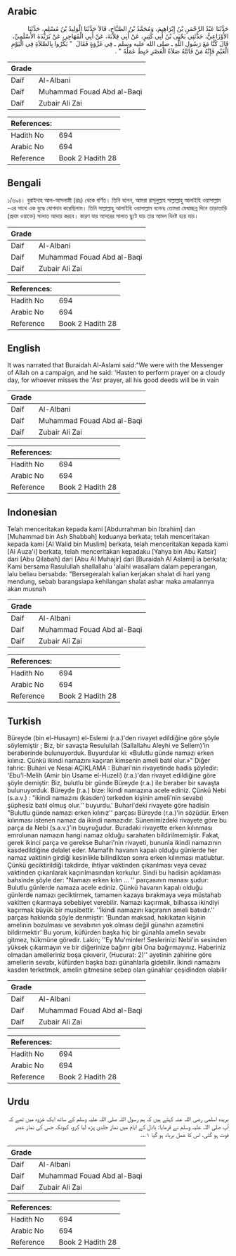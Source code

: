 ## Arabic


<div dir="rtl" lang="ar" style={{fontSize:'larger',backgroundColor:'#f8f9fa',padding:20}}>
حَدَّثَنَا عَبْدُ الرَّحْمَنِ بْنُ إِبْرَاهِيمَ، وَمُحَمَّدُ بْنُ الصَّبَّاحِ، قَالاَ حَدَّثَنَا الْوَلِيدُ بْنُ مُسْلِمٍ، حَدَّثَنَا الأَوْزَاعِيُّ، حَدَّثَنِي يَحْيَى بْنُ أَبِي كَثِيرٍ، عَنْ أَبِي قِلاَبَةَ، عَنْ أَبِي الْمُهَاجِرِ، عَنْ بُرَيْدَةَ الأَسْلَمِيِّ، قَالَ كُنَّا مَعَ رَسُولِ اللَّهِ ـ صلى الله عليه وسلم ـ فِي غَزْوَةٍ فَقَالَ ‏ "‏ بَكِّرُوا بِالصَّلاَةِ فِي الْيَوْمِ الْغَيْمِ فَإِنَّهُ مَنْ فَاتَتْهُ صَلاَةُ الْعَصْرِ حَبِطَ عَمَلُهُ ‏"‏ ‏.‏
</div>
<div style={{backgroundColor:'#f8f9fa',padding:20, marginBottom: 10}}><table> <thead> <tr> <th>Grade</th> <th></th> </tr> </thead> <tbody> <tr><td>Daif</td><td>Al-Albani</td></tr><tr><td>Daif</td><td>Muhammad Fouad Abd al-Baqi</td></tr><tr><td>Daif</td><td>Zubair Ali Zai</td></tr></tbody></table><table> <thead> <tr> <th>References:</th> <th></th> </tr> </thead> <tbody><tr><td>Hadith No</td><td>694</td></tr><tr><td>Arabic No</td><td>694</td></tr><tr><td>Reference</td><td>Book 2 Hadith 28</td></tr></tbody></table></div>

## Bengali


<div dir="ltr" lang="bn" style={{fontSize:'larger',backgroundColor:'#f8f9fa',padding:20}}>
১/৬৯৪। বুরাইদাহ আল-আসলামী (রাঃ) থেকে বর্ণিত। তিনি বলেন, আমরা রাসূলুল্লাহ সাল্লাল্লাহু আলাইহি ওয়াসাল্লাম -এর সাথে এক যুদ্ধে যোগদান করেছিলাম। তিনি সাল্লাল্লাহু আলাইহি ওয়াসাল্লাম বলেনঃ তোমরা মেঘাচ্ছন্ন দিনে তাড়াতাড়ি (প্রথম ওয়াক্তে) সালাত আদায় করবে। কারণ যার আসরের সালাত ছুটে যায় তার আমল বিনষ্ট হয়ে যায়।
</div>
<div style={{backgroundColor:'#f8f9fa',padding:20, marginBottom: 10}}><table> <thead> <tr> <th>Grade</th> <th></th> </tr> </thead> <tbody> <tr><td>Daif</td><td>Al-Albani</td></tr><tr><td>Daif</td><td>Muhammad Fouad Abd al-Baqi</td></tr><tr><td>Daif</td><td>Zubair Ali Zai</td></tr></tbody></table><table> <thead> <tr> <th>References:</th> <th></th> </tr> </thead> <tbody><tr><td>Hadith No</td><td>694</td></tr><tr><td>Arabic No</td><td>694</td></tr><tr><td>Reference</td><td>Book 2 Hadith 28</td></tr></tbody></table></div>

## English


<div dir="ltr" lang="en" style={{fontSize:'larger',backgroundColor:'#f8f9fa',padding:20}}>
It was narrated that Buraidah Al-Aslami said:"We were with the Messenger of Allah on a campaign, and he said: 'Hasten to perform prayer on a cloudy day, for whoever misses the 'Asr prayer, all his good deeds will be in vain
</div>
<div style={{backgroundColor:'#f8f9fa',padding:20, marginBottom: 10}}><table> <thead> <tr> <th>Grade</th> <th></th> </tr> </thead> <tbody> <tr><td>Daif</td><td>Al-Albani</td></tr><tr><td>Daif</td><td>Muhammad Fouad Abd al-Baqi</td></tr><tr><td>Daif</td><td>Zubair Ali Zai</td></tr></tbody></table><table> <thead> <tr> <th>References:</th> <th></th> </tr> </thead> <tbody><tr><td>Hadith No</td><td>694</td></tr><tr><td>Arabic No</td><td>694</td></tr><tr><td>Reference</td><td>Book 2 Hadith 28</td></tr></tbody></table></div>

## Indonesian


<div dir="ltr" lang="id" style={{fontSize:'larger',backgroundColor:'#f8f9fa',padding:20}}>
Telah menceritakan kepada kami [Abdurrahman bin Ibrahim] dan [Muhammad bin Ash Shabbah] keduanya berkata; telah menceritakan kepada kami [Al Walid bin Muslim] berkata, telah menceritakan kepada kami [Al Auza'i] berkata, telah menceritakan kepadaku [Yahya bin Abu Katsir] dari [Abu Qilabah] dari [Abu Al Muhajir] dari [Buraidah Al Aslami] ia berkata; Kami bersama Rasulullah shallallahu 'alaihi wasallam dalam peperangan, lalu beliau bersabda: "Bersegeralah kalian kerjakan shalat di hari yang mendung, sebab barangsiapa kehilangan shalat ashar maka amalannya akan musnah
</div>
<div style={{backgroundColor:'#f8f9fa',padding:20, marginBottom: 10}}><table> <thead> <tr> <th>Grade</th> <th></th> </tr> </thead> <tbody> <tr><td>Daif</td><td>Al-Albani</td></tr><tr><td>Daif</td><td>Muhammad Fouad Abd al-Baqi</td></tr><tr><td>Daif</td><td>Zubair Ali Zai</td></tr></tbody></table><table> <thead> <tr> <th>References:</th> <th></th> </tr> </thead> <tbody><tr><td>Hadith No</td><td>694</td></tr><tr><td>Arabic No</td><td>694</td></tr><tr><td>Reference</td><td>Book 2 Hadith 28</td></tr></tbody></table></div>

## Turkish


<div dir="ltr" lang="tr" style={{fontSize:'larger',backgroundColor:'#f8f9fa',padding:20}}>
Büreyde (bin el-Husaym) el-Eslemi (r.a.)'den rivayet edildiğine göre şöyle söylemiştir ; Biz, bir savaşta Resulullah (Sallallahu Aleyhi ve Sellem)'in beraberinde bulunuyorduk. Buyurdular ki: «Bulutlu günde namazı erken kılınız. Çünkü ikindi namazını kaçıran kimsenin ameli batıl olur.»" Diğer tahric: Buhari ve Nesai AÇIKLAMA : Buhari'nin rivayetinde hadis şöyledir: 'Ebu'l-Melih (Amir bin Usame el-Huzeli) (r.a.)'dan rivayet edildiğine göre şöyle demiştir: Biz, bulutlu bir günde Büreyde (r.a.) ile beraber bir savaşta bulunuyorduk. Büreyde (r.a.) bize: İkindi namazına acele ediniz. Çünkü Nebi (s.a.v.) : "ikindi namazını (kasden) terkeden kişinin ameli'nin sevabı) şüphesiz batıl olmuş olur.'' buyurdu.' Buhari'deki rivayete göre hadisin "Bulutlu günde namazı erken kılınız'' parçası Büreyde (r.a.)'in sözüdür. Erken kılınması istenen namaz da ikindi namazıdır. Sünenimizdeki rivayete göre bu parça da Nebi (s.a.v.)'in buyruğudur. Buradaki rivayette erken kılınması emrolunan namazın hangi namaz olduğu sarahaten bildirilmemiştir. Fakat, gerek ikinci parça ve gerekse Buhari'nin rivayeti, bununla ikindi namazının kasdedildiğine delalet eder. Mamafih havanın kapalı olduğu günlerde her namaz vaktinin girdiği kesinlikle bilindikten sonra erken kılınması matlubtur. Çünkü geciktirildiği takdirde, ihtiyar vaktinden çıkarılması veya cevaz vaktinden çıkarılarak kaçırılmasından korkulur. Sindi bu hadisin açıklaması bahsinde şöyle der: "Namazı erken kılın ... '' parçasının manası şudur: Bulutlu günlerde namaza acele ediniz. Çünkü havanın kapalı olduğu günlerde namazı geciktirmek, tamamen kazaya bırakmaya veya müstahab vakitten çıkarmaya sebebiyet verebilir. Namazı kaçırmak, bilhassa ikindiyi kaçırmak büyük bir musibettir. ''İkindi namazını kaçıranın ameli batııdır.'' parçası hakkında şöyle denmiştir: 'Bundan maksad, hakikatan kişinin amelinin bozulması ve sevabının yok olması değil günahın azametini bildirmektir' Bu yorum, küfürden başka hiç bir günahla amelin sevabı gitmez, hükmüne göredir. Lakin; ''Ey Mu'minler! Seslerinizi Nebi'in sesinden yüksek çıkarmayın ve bir diğerinize bağırır gibi Ona bağırmayınız. Haberiniz olmadan amelleriniz boşa çıkıverir, (Hucurat: 2)'' ayetinin zahirine göre amellerin sevabı, küfürden başka bazı günahlarla gidebilir. İkindi namazını kasden terketmek, amelin gitmesine sebep olan günahlar çeşidinden olabilir
</div>
<div style={{backgroundColor:'#f8f9fa',padding:20, marginBottom: 10}}><table> <thead> <tr> <th>Grade</th> <th></th> </tr> </thead> <tbody> <tr><td>Daif</td><td>Al-Albani</td></tr><tr><td>Daif</td><td>Muhammad Fouad Abd al-Baqi</td></tr><tr><td>Daif</td><td>Zubair Ali Zai</td></tr></tbody></table><table> <thead> <tr> <th>References:</th> <th></th> </tr> </thead> <tbody><tr><td>Hadith No</td><td>694</td></tr><tr><td>Arabic No</td><td>694</td></tr><tr><td>Reference</td><td>Book 2 Hadith 28</td></tr></tbody></table></div>

## Urdu


<div dir="rtl" lang="ur" style={{fontSize:'larger',backgroundColor:'#f8f9fa',padding:20}}>
بریدہ اسلمی رضی اللہ عنہ کہتے ہیں کہ ہم رسول اللہ صلی اللہ علیہ وسلم کے ساتھ ایک غزوہ میں تھے کہ آپ صلی اللہ علیہ وسلم نے فرمایا: بادل کے ایام میں نماز جلدی پڑھ لیا کرو، کیونکہ جس کی نماز عصر فوت ہو گئی، اس کا عمل برباد ہو گیا ۱؎۔
</div>
<div style={{backgroundColor:'#f8f9fa',padding:20, marginBottom: 10}}><table> <thead> <tr> <th>Grade</th> <th></th> </tr> </thead> <tbody> <tr><td>Daif</td><td>Al-Albani</td></tr><tr><td>Daif</td><td>Muhammad Fouad Abd al-Baqi</td></tr><tr><td>Daif</td><td>Zubair Ali Zai</td></tr></tbody></table><table> <thead> <tr> <th>References:</th> <th></th> </tr> </thead> <tbody><tr><td>Hadith No</td><td>694</td></tr><tr><td>Arabic No</td><td>694</td></tr><tr><td>Reference</td><td>Book 2 Hadith 28</td></tr></tbody></table></div>